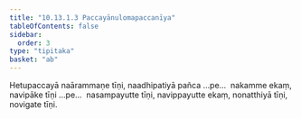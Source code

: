```yaml
---
title: "10.13.1.3 Paccayānulomapaccanīya"
tableOfContents: false
sidebar:
  order: 3
type: "tipitaka"
basket: "ab"
---
```



<DynamicBreadcrumb />

<Division number="384">

<Paragraph number="3283">
Hetupaccayā naārammaṇe tīṇi, naadhipatiyā pañca …pe…  nakamme ekaṃ, navipāke tīṇi …pe…  nasampayutte tīṇi, navippayutte ekaṃ, nonatthiyā tīṇi, novigate tīṇi.
</Paragraph>
</Division>